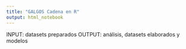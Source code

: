 ```yaml
---
title: "GALGOS Cadena en R"
output: html_notebook
---
```


INPUT: datasets preparados
OUTPUT: análisis, datasets elaborados y modelos

